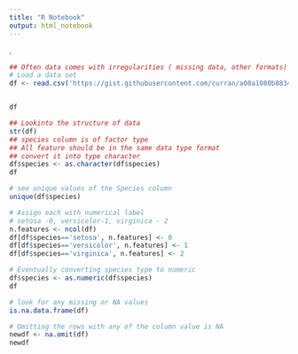 ```yaml
---
title: "R Notebook"
output: html_notebook
---
```

. 

```r
## Often data comes with irregularities ( missing data, other formats)
# Load a data set
df <- read.csv('https://gist.githubusercontent.com/curran/a08a1080b88344b0c8a7/raw/d546eaee765268bf2f487608c537c05e22e4b221/iris.csv')


df
```

```r
## Lookinto the structure of data 
str(df)
## species column is of factor type
## All feature should be in the same data type format
## convert it into type character 
df$species <- as.character(df$species)
df
```

```r
# see unique values of the Species column
unique(df$species)
```

```r
# Assign each with numerical label
# setosa -0, versicolor-1, virginica - 2
n.features <- ncol(df)
df[df$species=='setosa', n.features] <- 0
df[df$species=='versicolor', n.features] <- 1
df[df$species=='virginica', n.features] <- 2

# Eventually converting species type to numeric
df$species <- as.numeric(df$species)
df
```

```r
# look for any missing or NA values 
is.na.data.frame(df)
```
```r
# Omitting the rows with any of the column value is NA
newdf <- na.omit(df)
newdf
```


